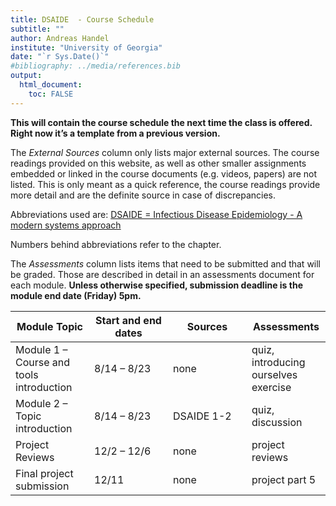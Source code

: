 ---
title: DSAIDE  - Course Schedule
subtitle: ""
author: Andreas Handel
institute: "University of Georgia"
date: "`r Sys.Date()`"
#bibliography: ../media/references.bib
output: 
  html_document:
    toc: FALSE
---

**This will contain the course schedule the next time the class is offered. Right now it's a template from a previous version.**

The _External Sources_ column only lists major external sources. The course readings provided on this website, as well as other smaller assignments embedded or linked in the course documents (e.g. videos, papers) are not listed. This is only meant as a quick reference, the course readings provide more detail and are the definite source in case of discrepancies.

Abbreviations used are: [DSAIDE = Infectious Disease Epidemiology - A modern systems approach](https://ahgroup.github.io/DSAIDEbook/)

Numbers behind abbreviations refer to the chapter.

The _Assessments_ column lists items that need to be submitted and that will be graded. Those are described in detail in an assessments document for each module. __Unless otherwise specified, submission deadline is the module end date (Friday) 5pm.__

| **Module Topic**   | **Start and end dates** | **Sources** | **Assessments** |
| --- | --- | --- | --- |
| Module 1 – Course and tools introduction | 8/14 – 8/23 | none | quiz, introducing ourselves exercise |
| Module 2 – Topic introduction | 8/14 – 8/23 | DSAIDE 1-2 | quiz, discussion|
| Project Reviews | 12/2 – 12/6 | none | project reviews |
| Final project submission  | 12/11 | none | project part 5 |